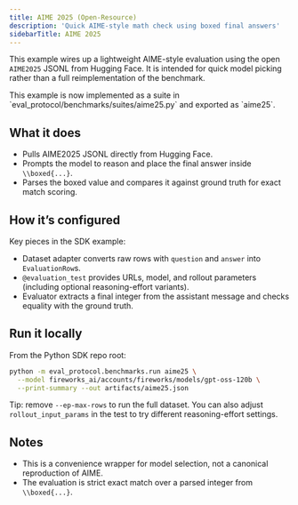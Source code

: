 ```yaml
---
title: AIME 2025 (Open-Resource)
description: 'Quick AIME-style math check using boxed final answers'
sidebarTitle: AIME 2025
---
```


This example wires up a lightweight AIME-style evaluation using the open `AIME2025` JSONL from Hugging Face. It is intended for quick model picking rather than a full reimplementation of the benchmark.

<Note>
This example is now implemented as a suite in `eval_protocol/benchmarks/suites/aime25.py` and exported as `aime25`.
</Note>

## What it does

- Pulls AIME2025 JSONL directly from Hugging Face.
- Prompts the model to reason and place the final answer inside `\\boxed{...}`.
- Parses the boxed value and compares it against ground truth for exact match scoring.

## How it’s configured

Key pieces in the SDK example:
- Dataset adapter converts raw rows with `question` and `answer` into `EvaluationRow`s.
- `@evaluation_test` provides URLs, model, and rollout parameters (including optional reasoning-effort variants).
- Evaluator extracts a final integer from the assistant message and checks equality with the ground truth.

## Run it locally

From the Python SDK repo root:

```bash
python -m eval_protocol.benchmarks.run aime25 \
  --model fireworks_ai/accounts/fireworks/models/gpt-oss-120b \
  --print-summary --out artifacts/aime25.json
```

Tip: remove `--ep-max-rows` to run the full dataset. You can also adjust `rollout_input_params` in the test to try different reasoning-effort settings.

## Notes

- This is a convenience wrapper for model selection, not a canonical reproduction of AIME.
- The evaluation is strict exact match over a parsed integer from `\\boxed{...}`.
